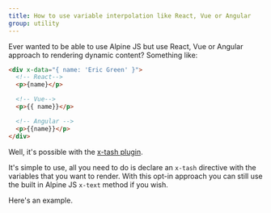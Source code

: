 ```yaml
---
title: How to use variable interpolation like React, Vue or Angular
group: utility
---
```


Ever wanted to be able to use Alpine JS but use React, Vue or Angular approach to rendering dynamic content? Something like:

```html
<div x-data="{ name: 'Eric Green' }">
  <!-- React-->
  <p>{name}</p>

  <!-- Vue-->
  <p>{{ name}}</p>

  <!-- Angular -->
  <p>{{name}}</p>
</div>
```

Well, it's possible with the [x-tash plugin](https://github.com/markmead/alpinejs-tash).

It's simple to use, all you need to do is declare an `x-tash` directive with the variables that you want to render. With this opt-in approach you can still use the built in Alpine JS `x-text` method if you wish.

Here's an example.
